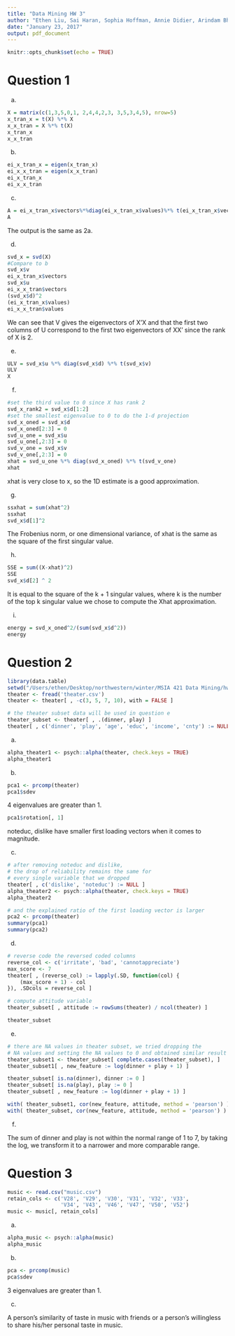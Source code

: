 ```yaml
---
title: "Data Mining HW 3"
author: "Ethen Liu, Sai Haran, Sophia Hoffman, Annie Didier, Arindam Bhattacharya"
date: "January 23, 2017"
output: pdf_document
---
```


```r
knitr::opts_chunk$set(echo = TRUE)
```

# Question 1

a)
```r
X = matrix(c(1,3,5,0,1, 2,4,4,2,3, 3,5,3,4,5), nrow=5)
x_tran_x = t(X) %*% X
x_x_tran = X %*% t(X)
x_tran_x
x_x_tran
```

b)
```r
ei_x_tran_x = eigen(x_tran_x)
ei_x_x_tran = eigen(x_x_tran)
ei_x_tran_x
ei_x_x_tran
```

c)
```r
A = ei_x_tran_x$vectors%*%diag(ei_x_tran_x$values)%*% t(ei_x_tran_x$vectors)
A
```
The output is the same as 2a. 

d)
```r
svd_x = svd(X)
#Compare to b
svd_x$v
ei_x_tran_x$vectors
svd_x$u
ei_x_x_tran$vectors
(svd_x$d)^2
(ei_x_tran_x$values)
ei_x_x_tran$values
```
We can see that V gives the eigenvectors of X'X and that the first two columns of U correspond to the first two eigenvectors of XX' since the rank of X is 2.  

e)
```r
ULV = svd_x$u %*% diag(svd_x$d) %*% t(svd_x$v)
ULV
X
```

f)
```r
#set the third value to 0 since X has rank 2
svd_x_rank2 = svd_x$d[1:2] 
#set the smallest eigenvalue to 0 to do the 1-d projection
svd_x_oned = svd_x$d
svd_x_oned[2:3] = 0
svd_u_one = svd_x$u
svd_u_one[,2:3] = 0
svd_v_one = svd_x$v
svd_v_one[,2:3] = 0
xhat = svd_u_one %*% diag(svd_x_oned) %*% t(svd_v_one)
xhat
```
xhat is very close to x, so the 1D estimate is a good approximation. 

g)
```r
ssxhat = sum(xhat^2)
ssxhat
svd_x$d[1]^2
```
The Frobenius norm, or one dimensional variance, of xhat is the same as the square of the first singular value. 

h)
```r
SSE = sum((X-xhat)^2)
SSE
svd_x$d[2] ^ 2
```

It is equal to the square of the k + 1 singular values, where k is the number of the top k singular value we chose to compute the Xhat approximation.

i) 
```r
energy = svd_x_oned^2/(sum(svd_x$d^2))
energy
```

# Question 2

```r

library(data.table)
setwd("/Users/ethen/Desktop/northwestern/winter/MSIA 421 Data Mining/hw3")
theater <- fread('theater.csv')
theater <- theater[ , -c(3, 5, 7, 10), with = FALSE ]

# the theater subset data will be used in question e
theater_subset <- theater[ , .(dinner, play) ]
theater[ , c('dinner', 'play', 'age', 'educ', 'income', 'cnty') := NULL ]

```

a)
```r
alpha_theater1 <- psych::alpha(theater, check.keys = TRUE)
alpha_theater1
```

b)
```r
pca1 <- prcomp(theater)
pca1$sdev
```

4 eigenvalues are greater than 1.

```r
pca1$rotation[, 1]
```

noteduc, dislike have smaller first loading vectors when it comes to magnitude.

c)

```r

# after removing noteduc and dislike, 
# the drop of reliability remains the same for
# every single variable that we dropped
theater[ , c('dislike', 'noteduc') := NULL ]
alpha_theater2 <- psych::alpha(theater, check.keys = TRUE)
alpha_theater2

```

```r
# and the explained ratio of the first loading vector is larger
pca2 <- prcomp(theater)
summary(pca1)
summary(pca2)
```


d)

```r
# reverse code the reversed coded columns
reverse_col <- c('irritate', 'bad', 'cannotappreciate')
max_score <- 7
theater[ , (reverse_col) := lapply(.SD, function(col) {
	(max_score + 1) - col
}), .SDcols = reverse_col ]

# compute attitude variable
theater_subset[ , attitude := rowSums(theater) / ncol(theater) ]
```

```r
theater_subset
```


e)
```r
# there are NA values in theater subset, we tried dropping the
# NA values and setting the NA values to 0 and obtained similar result
theater_subset1 <- theater_subset[ complete.cases(theater_subset), ]
theater_subset1[ , new_feature := log(dinner + play + 1) ]

theater_subset[ is.na(dinner), dinner := 0 ]
theater_subset[ is.na(play), play := 0 ]
theater_subset[ , new_feature := log(dinner + play + 1) ]
```

```r
with( theater_subset1, cor(new_feature, attitude, method = 'pearson') )
with( theater_subset, cor(new_feature, attitude, method = 'pearson') )
```


f)

The sum of dinner and play is not within the normal range of 1 to 7, by taking the log, we transform it to a narrower and more comparable range.

# Question 3

```r
music <- read.csv("music.csv")
retain_cols <- c('V28', 'V29', 'V30', 'V31', 'V32', 'V33', 
                 'V34', 'V43', 'V46', 'V47', 'V50', 'V52')
music <- music[, retain_cols]
```

a)
```r
alpha_music <- psych::alpha(music)
alpha_music
```

b)
```r
pca <- prcomp(music)
pca$sdev
```

3 eigenvalues are greater than 1.

c)

A person's similarity of taste in music with friends or a person's willingless to share his/her personal taste in music.


